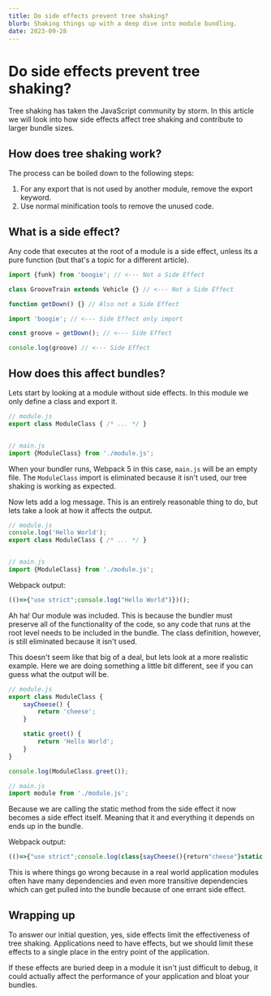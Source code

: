 ```yaml
---
title: Do side effects prevent tree shaking?
blurb: Shaking things up with a deep dive into module bundling.
date: 2023-09-28
---
```


# Do side effects prevent tree shaking?

Tree shaking has taken the JavaScript community by storm. In this article we
will look into how side effects affect tree shaking and contribute to larger
bundle sizes.

## How does tree shaking work?

The process can be boiled down to the following steps:

1. For any export that is not used by another module, remove the export keyword.
2. Use normal minification tools to remove the unused code.

## What is a side effect?

Any code that executes at the root of a module is a side effect, unless its a
pure function (but that's a topic for a different article).

```js
import {funk} from 'boogie'; // <--- Not a Side Effect

class GrooveTrain extends Vehicle {} // <--- Not a Side Effect

function getDown() {} // Also not a Side Effect
```


```js
import 'boogie'; // <--- Side Effect only import

const groove = getDown(); // <--- Side Effect

console.log(groove) // <--- Side Effect
```

## How does this affect bundles?

Lets start by looking at a module without side effects. In this module we only
define a class and export it.

```js
// module.js
export class ModuleClass { /* ... */ }


// main.js
import {ModuleClass} from './module.js';
```

When your bundler runs, Webpack 5 in this case, `main.js` will be an empty
file. The `ModuleClass` import is eliminated because it isn't used, our tree
shaking is working as expected.

Now lets add a log message. This is an entirely reasonable thing to do, but lets
take a look at how it affects the output.


```js
// module.js
console.log('Hello World');
export class ModuleClass { /* ... */ }


// main.js
import {ModuleClass} from './module.js';
```

Webpack output:

```js
(()=>{"use strict";console.log("Hello World")})();
```

Ah ha! Our module was included. This is because the bundler must preserve all of
the functionality of the code, so any code that runs at the root level needs to
be included in the bundle. The class definition, however, is still eliminated
because it isn't used.

This doesn't seem like that big of a deal, but lets look at a more realistic
example. Here we are doing something a little bit different, see if you can
guess what the output will be.

```js
// module.js
export class ModuleClass {
	sayCheese() {
		return 'cheese';
	}

	static greet() {
		return 'Hello World';
	}
} 

console.log(ModuleClass.greet());

// main.js
import module from './module.js';
```

Because we are calling the static method from the side effect it now becomes a
side effect itself. Meaning that it and everything it depends on ends up in the
bundle.

Webpack output:

```js
(()=>{"use strict";console.log(class{sayCheese(){return"cheese"}static greet(){return"Hello World"}}.greet())})();
```

This is where things go wrong because in a real world application modules often
have many dependencies and even more transitive dependencies which can get
pulled into the bundle because of one errant side effect.

## Wrapping up

To answer our initial question, yes, side effects limit the effectiveness of
tree shaking. Applications need to have effects, but we should limit these
effects to a single place in the entry point of the application.

If these effects are buried deep in a module it isn't just difficult to debug, it
could actually affect the performance of your application and bloat your
bundles.

